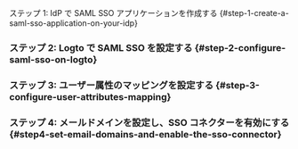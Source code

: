 
ステップ 1: IdP で SAML SSO アプリケーションを作成する \{#step-1-create-a-saml-sso-application-on-your-idp}

<Step1 />

### ステップ 2: Logto で SAML SSO を設定する \{#step-2-configure-saml-sso-on-logto}

<Step2 />

### ステップ 3: ユーザー属性のマッピングを設定する \{#step-3-configure-user-attributes-mapping}

<Step3 />

### ステップ 4: メールドメインを設定し、SSO コネクターを有効にする \{#step4-set-email-domains-and-enable-the-sso-connector}

<Step4 />
